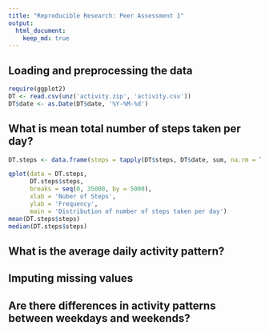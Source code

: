 ```yaml
---
title: "Reproducible Research: Peer Assessment 1"
output: 
  html_document:
    keep_md: true
---
```


## Loading and preprocessing the data
```r
require(ggplot2)
DT <- read.csv(unz('activity.zip', 'activity.csv'))
DT$date <- as.Date(DT$date, '%Y-%M-%d')
```

## What is mean total number of steps taken per day?
```r
DT.steps <- data.frame(steps = tapply(DT$steps, DT$date, sum, na.rm = TRUE))

qplot(data = DT.steps, 
      DT.steps$steps, 
      breaks = seq(0, 35000, by = 5000),
      xlab = 'Nuber of Steps',
      ylab = 'Frequency', 
      main = 'Distribution of number of steps taken per day')
mean(DT.steps$steps)
median(DT.steps$steps)
```

## What is the average daily activity pattern?



## Imputing missing values



## Are there differences in activity patterns between weekdays and weekends?
